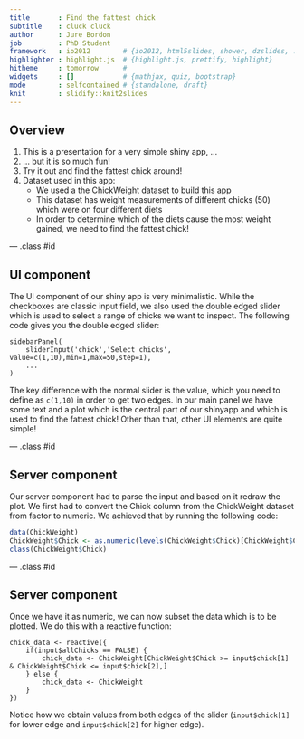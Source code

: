 ```yaml
---
title       : Find the fattest chick
subtitle    : cluck cluck
author      : Jure Bordon
job         : PhD Student
framework   : io2012        # {io2012, html5slides, shower, dzslides, ...}
highlighter : highlight.js  # {highlight.js, prettify, highlight}
hitheme     : tomorrow      # 
widgets     : []            # {mathjax, quiz, bootstrap}
mode        : selfcontained # {standalone, draft}
knit        : slidify::knit2slides
---
```


## Overview

1. This is a presentation for a very simple shiny app, ...
2. ... but it is so much fun!
3. Try it out and find the fattest chick around!
4. Dataset used in this app:
    - We used a the ChickWeight dataset to build this app
    - This dataset has weight measurements of different chicks (50) which were on four different diets
    - In order to determine which of the diets cause the most weight gained, we need to find the fattest chick!

--- .class #id

## UI component

The UI component of our shiny app is very minimalistic. While the checkboxes are classic input field, we also used the double edged slider which is used to select a range of chicks we want to inspect. The following code gives you the double edged slider:

```
sidebarPanel(
    sliderInput('chick','Select chicks', value=c(1,10),min=1,max=50,step=1),
    ...
)
```

The key difference with the normal slider is the value, which you need to define as `c(1,10)` in order to get two edges. In our main panel we have some text and a plot which is the central part of our shinyapp and which is used to find the fattest chick! Other than that, other UI elements are quite simple!

--- .class #id 

## Server component

Our server component had to parse the input and based on it redraw the plot. We first had to convert the Chick column from the ChickWeight dataset from factor to numeric. We achieved that by running the following code:

```r
data(ChickWeight)
ChickWeight$Chick <- as.numeric(levels(ChickWeight$Chick)[ChickWeight$Chick])
class(ChickWeight$Chick)
```

--- .class #id 

## Server component

Once we have it as numeric, we can now subset the data which is to be plotted. We do this with a reactive function:

```
chick_data <- reactive({
    if(input$allChicks == FALSE) {
        chick_data <- ChickWeight[ChickWeight$Chick >= input$chick[1] & ChickWeight$Chick <= input$chick[2],]
    } else {
        chick_data <- ChickWeight
    }
})
```

Notice how we obtain values from both edges of the slider (`input$chick[1]` for lower edge and `input$chick[2]` for higher edge).

